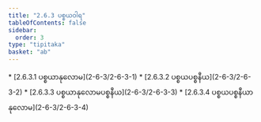 ```yaml
---
title: "2.6.3 ပစ္စယဝါရ"
tableOfContents: false
sidebar:
  order: 3
type: "tipitaka"
basket: "ab"
---
```



<DynamicBreadcrumb />



<TableOfContents>
* [2.6.3.1 ပစ္စယာနုလောမ](2-6-3/2-6-3-1)
* [2.6.3.2 ပစ္စယပစ္စနီယ](2-6-3/2-6-3-2)
* [2.6.3.3 ပစ္စယာနုလောမပစ္စနီယ](2-6-3/2-6-3-3)
* [2.6.3.4 ပစ္စယပစ္စနီယာနုလောမ](2-6-3/2-6-3-4)
</TableOfContents>